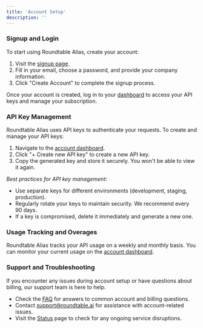 ```yaml
---
title: 'Account Setup'
description: ''
---
```


### Signup and Login

To start using Roundtable Alias, create your account:

1. Visit the [signup page](https://app.roundtable.ai/sign-up).
2. Fill in your email, choose a password, and provide your company information.
3. Click "Create Account" to complete the signup process.

Once your account is created, log in to your [dashboard](https://app.roundtable.ai/dashboard) to access your API keys and manage your subscription.

### API Key Management

Roundtable Alias uses API keys to authenticate your requests. To create and manage your API keys:

1. Navigate to the [account dashboard](https://app.roundtable.ai/account).
2. Click "+ Create new API key" to create a new API key.
3. Copy the generated key and store it securely. You won't be able to view it again.

*Best practices for API key management*:

- Use separate keys for different environments (development, staging, production).
- Regularly rotate your keys to maintain security. We recommend every 90 days.
- If a key is compromised, delete it immediately and generate a new one.

### Usage Tracking and Overages

Roundtable Alias tracks your API usage on a weekly and monthly basis. You can monitor your current usage on the [account dashboard](https://app.roundtable.ai/account).

### Support and Troubleshooting

If you encounter any issues during account setup or have questions about billing, our support team is here to help.

- Check the [FAQ](faq) for answers to common account and billing questions.
- Contact support@roundtable.ai for assistance with account-related issues.
- Visit the [Status](https://app.roundtable.ai/status) page to check for any ongoing service disruptions.